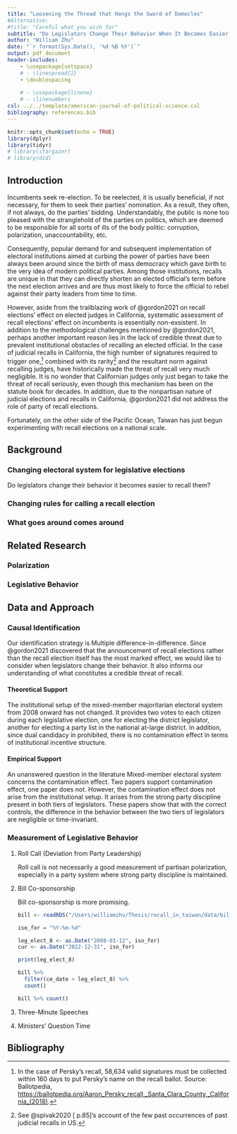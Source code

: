 ```yaml
---
title: "Loosening the Thread that Hangs the Sword of Damocles"
#Alternative:
#title: "Careful what you wish for"
subtitle: "Do Legislators Change Their Behavior When It Becomes Easier to Recall Them?"
author: "William Zhu"
date: "`r format(Sys.Date(), '%d %B %Y')`"
output: pdf_document
header-includes:
    - \usepackage{setspace}
    # - \linespread{2}
    - \doublespacing
    
    # - \usepackage{lineno}
    # - \linenumbers
csl: ../../template/american-journal-of-political-science.csl
bibliography: references.bib
---
```


```r
knitr::opts_chunk$set(echo = TRUE)
library(dplyr)
library(tidyr)
# library(stargazer)
# library(did)
```

## Introduction

Incumbents seek re-election. To be reelected, it is usually beneficial, if not necessary, for them to seek their parties' nomination. As a result, they often, if not always, do the parties' bidding. Understandably, the public is none too pleased with the stranglehold of the parties on politics, which are deemed to be responsible for all sorts of ills of the body politic: corruption, polarization, unaccountability, etc.

Consequently, popular demand for and subsequent implementation of electoral institutions aimed at curbing the power of parties have been always been around since the birth of mass democracy which gave birth to the very idea of modern political parties. Among those institutions, recalls are unique in that they can directly shorten an elected official's term before the next election arrives and are thus most likely to force the official to rebel against their party leaders from time to time.

However, aside from the trailblazing work of @gordon2021 on recall elections' effect on elected judges in California, systematic assessment of recall elections' effect on incumbents is essentially non-exsistent. In addition to the methodological challenges mentioned by @gordon2021, perhaps another important reason lies in the lack of credible threat due to prevalent institutional obstacles of recalling an elected official. In the case of judicial recalls in California, the high number of signatures required to trigger one,[^1] combined with its rarity[^2] and the resultant norm against recalling judges, have historically made the threat of recall very much negligible. It is no wonder that Californian judges only just began to take the threat of recall seriously, even though this mechanism has been on the statute book for decades. In addition, due to the nonpartisan nature of judicial elections and recalls in California, @gordon2021 did not address the role of party of recall elections.

[^1]: In the case of Persky's recall, 58,634 valid signatures must be collected within 160 days to put Persky's name on the recall ballot. Source: Ballotpedia, [https://ballotpedia.org/Aaron_Persky_recall,\_Santa_Clara_County,\_California\_(2018)](https://ballotpedia.org/Aaron_Persky_recall,_Santa_Clara_County,_California_(2018)).

[^2]: See @spivak2020 [ p.85]'s account of the few past occurrences of past judicial recalls in US.

Fortunately, on the other side of the Pacific Ocean, Taiwan has just begun experimenting with recall elections on a national scale.

## Background

### Changing electoral system for legislative elections

Do legislators change their behavior it becomes easier to recall them?

### Changing rules for calling a recall election

### What goes around comes around

## Related Research

### Polarization

### Legislative Behavior

## Data and Approach

### Causal Identification

Our identification strategy is Multiple difference-in-difference. Since @gordon2021 discovered that the announcement of recall elections rather than the recall election itself has the most marked effect, we would like to consider when legislators change their behavior. It also informs our understanding of what constitutes a credible threat of recall.

#### Theoretical Support

The institutional setup of the mixed-member majoritarian electoral system from 2008 onward has not changed. It provides two votes to each citizen during each legislative election, one for electing the district legislator, another for electing a party list in the national at-large district. In addition, since dual candidacy in prohibited, there is no contamination effect in terms of institutional incentive structure.

#### Empirical Support

An unanswered question in the literature Mixed-member electoral system concerns the contamination effect. Two papers support contamination effect, one paper does not. However, the contamination effect does not arise from the institutional setup. It arises from the strong party discipline present in both tiers of legislators. These papers show that with the correct controls, the difference in the behavior between the two tiers of legislators are negligible or time-invariant.

### Measurement of Legislative Behavior

1.  Roll Call (Deviation from Party Leadership)

    Roll call is not necessarily a good measurement of partisan polarization, especially in a party system where strong party discipline is maintained.

2.  Bill Co-sponsorship

    Bill co-sponsorship is more promising.

    ```r
    bill <- readRDS("/Users/williamzhu/Thesis/recall_in_taiwan/data/bill_proposal.RData")

    iso_for = "%Y-%m-%d"

    leg_elect_8 <- as.Date("2008-01-12", iso_for)
    cur <- as.Date("2022-12-31", iso_for)

    print(leg_elect_8)

    bill %>% 
      filter(ce_date > leg_elect_8) %>% 
      count()

    bill %>% count()
    ```

3.  Three-Minute Speeches

4.  Ministers' Question Time

\newpage

## Bibliography

::: {#refs}
:::

<!-- \newpage -->

<!-- # Appendix -->

<!-- ## Data Collection -->

<!-- To begin with, we consider elections held between 2020 and now in countries which, at the time of the election, were graded as "liberal democracies" or "electoral democracies" by V-Dem. -->

<!-- ```{r vdemdata, echo=FALSE, results='asis'} -->

<!-- library(vdemdata) -->

<!-- vdem_2020_now <- filter(vdem, year > 2019) -->

<!-- identifier_list <- c("country_name", "country_id", "country_text_id") -->

<!-- vdem_high_level_indices_list <- c("v2x_polyarchy", "v2x_libdem", "v2x_partipdem", "v2x_delibdem", "v2x_egaldem") -->

<!-- vdem_regime_of_the_world <- c("v2x_regime", "v2x_regime_amb") -->

<!-- pt_est_dems <- filter(vdem_2020_now, v2x_regime > 1) -->

<!-- pt_est_dems_names <- distinct(select(pt_est_dems, country_name)) -->

<!-- vdem_2020_now_essential <- select(pt_est_dems, one_of(c("year",identifier_list, vdem_high_level_indices_list, vdem_regime_of_the_world)  ) ) -->

<!-- # ci_est_dems <- filter(vdem_2020_now, v2x_regime_amb > 3) -->

<!-- # ci_est_dems_names <- distinct(select(ci_est_dems, country_name)) -->

<!-- knitr::kable(pt_est_dems_names) -->

<!-- ``` -->
